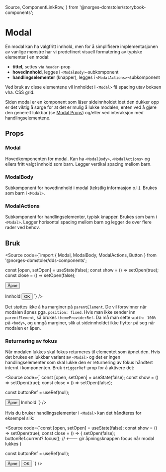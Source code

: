   Source,
  ComponentLinkRow,
} from '@norges-domstoler/storybook-components';

<Meta of={ModalStories} />

# Modal

<ComponentLinkRow
  docsHref="https://design.domstol.no/987b33f71/p/257775-modal/b/8773a7"
  figmaHref="https://www.figma.com/file/ewqSDmkgqDQ5PyOsRp4V5b/?node-id=3767%3A95031"
  githubHref="https://github.com/domstolene/designsystem/tree/main/packages/components/src/components/Modal"
  storybookHref="https://domstolene.github.io/designsystem/?path=/story/dds-components-components-modal--default"
  withBottomSpacing
/>

En modal kan ha valgfritt innhold, men for å simplifisere implementasjonen av vanlige mønstre har vi predefinert visuell formatering av typiske elementer i en modal:

- **tittel**, settes via `header`-prop
- **hovedinnhold**, legges i `<ModalBody>`-subkomponent
- **handlingselementer** (knapper), legges i `<ModalActions>`-subkomponent

Ved bruk av disse elementene vil innholdet i `<Modal>` få spacing utav boksen vha. CSS grid.

Siden modal er en komponent som låser sideinnholdet idet den dukker opp er det viktig å sørge for at det er mulig å lukke modalen, enten ved å gjøre den generelt lukkbar (se [Modal Props](#modal)) og/eller ved interaksjon med handlingselementene.

## Props

### Modal

Hovedkomponenten for modal. Kan ha `<ModalBody>`, `<ModalActions>` og ellers fritt valgt innhold som barn. Legger vertikal spacing mellom barn.

<Canvas of={ModalStories.Preview} />
<Controls of={ModalStories.Preview} />

### ModalBody

Subkomponent for hovedinnhold i modal (tekstlig informasjon o.l.). Brukes som barn i `<Modal>`.

<ArgTypes of={ModalBody} />

### ModalActions

Subkomponent for handlingselementer, typisk knapper. Brukes som barn i `<Modal>`. Legger horisontal spacing mellom barn og legger de over flere rader ved behov.

## Bruk

<Source
  code={`import { Modal, ModalBody, ModalActions, Button } from '@norges-domstoler/dds-components';

const [open, setOpen] = useState(false);
const show = () => setOpen(true);
const close = () => setOpen(false);

<Button onClick={show}>Åpne</Button>

<Modal header="Tittel" isOpen={open} onClose={close}>
  <ModalBody>Innhold</ModalBody>
  <ModalActions>
    <Button onClick={close}>OK</Button>
  </ModalActions>
</Modal>
`} />

Det støttes ikke å ha marginer på `parentElement`.
De vil forsvinner når modalen åpnes pga. `position: fixed`.
Hvis man ikke sender inn `parentElement`, så brukes `themeProviderRef`.
Da må man sette `width: 100%` på `<body>`, og unngå marginer, slik at sideinnholdet ikke flytter på seg når modalen er åpen.

### Returnering av fokus

Når modalen lukkes skal fokus returneres til elementet som åpnet den. Hvis det brukes en lukkbar variant av `<Modal>` og det er ingen handlingselementer som skal lukke den er returnering av fokus håndtert internt i komponenten. Bruk `triggerRef`-prop for å aktivere det:

<Source
  code={`
  const [open, setOpen] = useState(false);
  const show = () => setOpen(true);
  const close = () => setOpen(false);

const buttonRef = useRef(null);

<Button ref={buttonRef} onClick={show}>
  Åpne
</Button>

<Modal isOpen={open} onClose={close} triggerRef={buttonRef}>
  <ModalBody>Innhold</ModalBody>
</Modal>
`} />

Hvis du bruker handlingselementer i `<Modal>` kan det håndteres for eksempel slik:

<Source
  code={`const [open, setOpen] = useState(false);
  const show = () => setOpen(true);
  const close = () => {
  setOpen(false);
  buttonRef.current?.focus(); // <--- gir åpningsknappen focus når modal lukkes
  }

const buttonRef = useRef(null);

<Button ref={buttonRef} onClick={show}>
  Åpne
</Button>

<Modal isOpen={open}>
  <Button onClick={close}>OK</Button>
</Modal>
`} />
